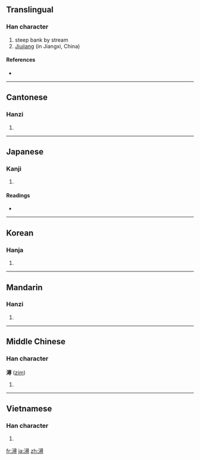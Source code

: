 {{also|浔}}
==Translingual==

===Han character===
{{Han char|rn=85|rad=水|as=12|sn=15|four=3714<sub>6</sub>|canj=水尸一戈 (ESMI)}}

# steep bank by stream
# [[Jiujiang]] (in Jiangxi, China)<!--needs to be verified-->

====References====
* {{Han ref|kx=0650.220|dkj=18280|dj=1061.030|hdz=31748.010|uh=6F6F|ud=28527|bh=BCF1|bd=48369}}

----

==Cantonese==

===Hanzi===
{{yue-hanzi|jyut=|y=cham4|sim=浔}}

# {{defn|Cantonese|sort=水12}}

----

==Japanese==

===Kanji===
{{ja-kanji|grade=|rs=水12}}

# {{defn|Japanese}}

====Readings====
* {{ja-readings|on=[[じん]] (jin)|kun=[[ふち]] (fuchi)}}

----

==Korean==

===Hanja===
{{ko-hanja|hangeul=심|eumhun=|rv=sim|mr=sim|y=sim}}

# {{defn|Korean|sort=水12}}

----

==Mandarin==

===Hanzi===
{{cmn-hanzi|sim=浔|pin=[[xún]] ([[xun2]])|wg=hsün<sup>2</sup>}}

# {{defn|Mandarin|sort=水12}}

----

==Middle Chinese==

===Han character===
'''潯''' ([[zim]])

# {{defn|Middle Chinese|sort=水12}}

----

==Vietnamese==

===Han character===
{{vi-hantu|[[tầm]]|rs=水12}}

# {{defn|Vietnamese|sort=水12}}

[[fr:潯]]
[[ja:潯]]
[[zh:潯]]